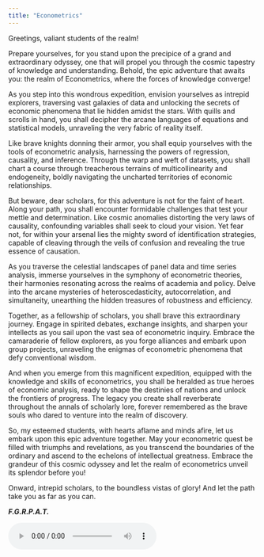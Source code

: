 ```yaml
---
title: "Econometrics"
---
```


Greetings, valiant students of the realm!

Prepare yourselves, for you stand upon the precipice of a grand and extraordinary odyssey, one that will propel you through the cosmic tapestry of knowledge and understanding. Behold, the epic adventure that awaits you: the realm of Econometrics, where the forces of knowledge converge!

As you step into this wondrous expedition, envision yourselves as intrepid explorers, traversing vast galaxies of data and unlocking the secrets of economic phenomena that lie hidden amidst the stars. With quills and scrolls in hand, you shall decipher the arcane languages of equations and statistical models, unraveling the very fabric of reality itself.

Like brave knights donning their armor, you shall equip yourselves with the tools of econometric analysis, harnessing the powers of regression, causality, and inference. Through the warp and weft of datasets, you shall chart a course through treacherous terrains of multicollinearity and endogeneity, boldly navigating the uncharted territories of economic relationships.

But beware, dear scholars, for this adventure is not for the faint of heart. Along your path, you shall encounter formidable challenges that test your mettle and determination. Like cosmic anomalies distorting the very laws of causality, confounding variables shall seek to cloud your vision. Yet fear not, for within your arsenal lies the mighty sword of identification strategies, capable of cleaving through the veils of confusion and revealing the true essence of causation.

As you traverse the celestial landscapes of panel data and time series analysis, immerse yourselves in the symphony of econometric theories, their harmonies resonating across the realms of academia and policy. Delve into the arcane mysteries of heteroscedasticity, autocorrelation, and simultaneity, unearthing the hidden treasures of robustness and efficiency.

Together, as a fellowship of scholars, you shall brave this extraordinary journey. Engage in spirited debates, exchange insights, and sharpen your intellects as you sail upon the vast sea of econometric inquiry. Embrace the camaraderie of fellow explorers, as you forge alliances and embark upon group projects, unraveling the enigmas of econometric phenomena that defy conventional wisdom.

And when you emerge from this magnificent expedition, equipped with the knowledge and skills of econometrics, you shall be heralded as true heroes of economic analysis, ready to shape the destinies of nations and unlock the frontiers of progress. The legacy you create shall reverberate throughout the annals of scholarly lore, forever remembered as the brave souls who dared to venture into the realm of discovery.

So, my esteemed students, with hearts aflame and minds afire, let us embark upon this epic adventure together. May your econometric quest be filled with triumphs and revelations, as you transcend the boundaries of the ordinary and ascend to the echelons of intellectual greatness. Embrace the grandeur of this cosmic odyssey and let the realm of econometrics unveil its splendor before you!

Onward, intrepid scholars, to the boundless vistas of glory! And let the path take you as far as you can.

***F.G.R.P.A.T.***

<audio controls autoplay>
  <source src="bres/recording.mp3" type="audio/mpeg">
  Your browser does not support the audio element.
</audio>
